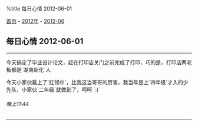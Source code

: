 %title 每日心情 2012-06-01

[[../../../index|首页]] - [[../index|2012年]] - [[index|2012-06]]
==每日心情 2012-06-01==
----
今天搞定了毕业设计论文，赶在打印店关门之前完成了打印，巧的是，打印店两老板都是`湖南新化`人

今天小家伙戴上了`红领巾`，比我这当哥哥的厉害，我当年是上`四年级`才入的少先队，小家伙`二年级`就做到了，呵呵 `:)`
======晚上11:44======
----
